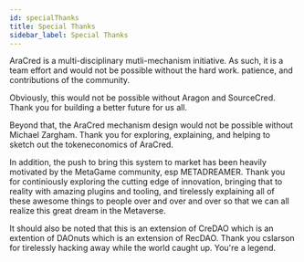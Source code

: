 ```yaml
---
id: specialThanks 
title: Special Thanks 
sidebar_label: Special Thanks
---
```



AraCred is a multi-disciplinary mutli-mechanism initiative. As such, it is a team effort and would not be possible without the hard work. patience, and contributions of the community.  

Obviously, this would not be possible without Aragon and SourceCred. Thank you for building a better future for us all.

Beyond that, the AraCred mechanism design would not be possible without Michael Zargham. Thank you for exploring, explaining, and helping to sketch out the tokeneconomics of AraCred.

In addition, the push to bring this system to market has been heavily motivated by the MetaGame community, esp METADREAMER. Thank you for continiously exploring the cutting edge of innovation, bringing that to reality with amazing plugins and tooling, and tirelessly explaining all of these awesome things to people over and over and over so that we can all realize this great dream in the Metaverse.

It should also be noted that this is an extension of CreDAO which is an extention of DAOnuts which is an extension of RecDAO. Thank you cslarson for tirelessly hacking away while the world caught up. You're a legend. 